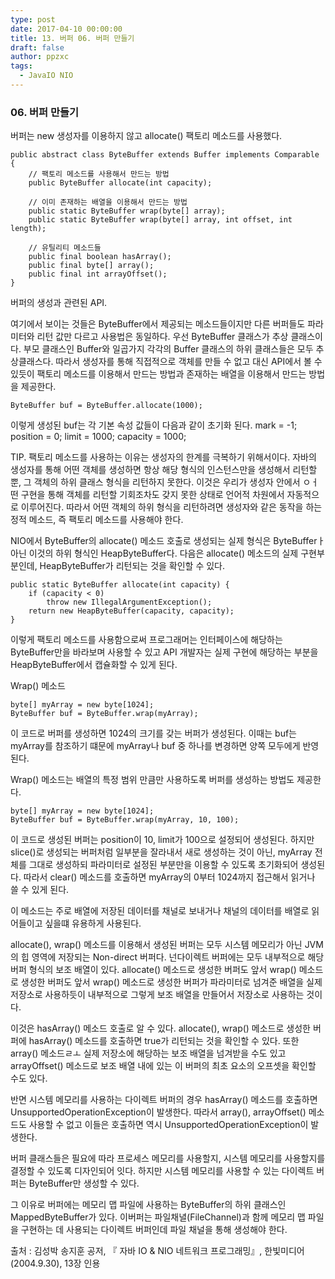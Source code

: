 ```yaml
---
type: post
date: 2017-04-10 00:00:00
title: 13. 버퍼 06. 버퍼 만들기
draft: false
author: ppzxc
tags:
  - JavaIO NIO
---
```


### 06. 버퍼 만들기

버퍼는 new 생성자를 이용하지 않고 allocate() 팩토리 메소드를 사용했다.

```
public abstract class ByteBuffer extends Buffer implements Comparable {
    // 팩토리 메소드를 사용해서 만드는 방법
    public ByteBuffer allocate(int capacity);

    // 이미 존재하는 배열을 이용해서 만드는 방법
    public static ByteBuffer wrap(byte[] array);
    public static ByteBuffer wrap(byte[] array, int offset, int length);

    // 유틸리티 메소드들
    public final boolean hasArray();
    public final byte[] array();
    public final int arrayOffset();
}

```

버퍼의 생성과 관련된 API.

여기에서 보이는 것들은 ByteBuffer에서 제공되는 메소드들이지만 다른 버퍼들도 파라미터와 리턴 값만 다르고 사용법은 동일하다.
우선 ByteBuffer 클래스가 추상 클래스이다. 부모 클래스인 Buffer와 일곱가지 각각의 Buffer 클래스의 하위 클래스들은 모두 추상클래스다. 따라서 생성자를 통해 직접적으로 객체를 만들 수 없고 대신 API에서 볼 수 있듯이 팩토리 메소드를 이용해서 만드는 방법과 존재하는 배열을 이용해서 만드는 방법을 제공한다.

```
ByteBuffer buf = ByteBuffer.allocate(1000);

```

이렇게 생성된 buf는 각 기본 속성 값들이 다음과 같이 초기화 된다.
mark = -1; position = 0; limit = 1000; capacity = 1000;

TIP. 팩토리 메소드를 사용하는 이유는 생성자의 한계를 극복하기 위해서이다. 자바의 생성자를 통해 어떤 객체를 생성하면 항상 해당 형식의 인스턴스만을 생성해서 리턴할 뿐, 그 객체의 하위 클래스 형식을 리턴하지 못한다. 이것은 우리가 생성자 안에서 ㅇㅓ떤 구현을 통해 객체를 리턴할 기회조차도 갖지 못한 상태로 언어적 차원에서 자동적으로 이루어진다. 따라서 어떤 객체의 하위 형식을 리턴하려면 생성자와 같은 동작을 하는 정적 메소드, 즉 팩토리 메소드를 사용해야 한다.

NIO에서 ByteBuffer의 allocate() 메소드 호출로 생성되는 실제 형식은 ByteBufferㅏ 아닌 이것의 하위 형식인 HeapByteBuffer다. 다음은 allocate() 메소드의 실제 구현부분인데, HeapByteBuffer가 리턴되는 것을 확인할 수 있다.

```
public static ByteBuffer allocate(int capacity) {
    if (capacity < 0)
        throw new IllegalArgumentException();
    return new HeapByteBuffer(capacity, capacity);
}

```

이렇게 팩토리 메소드를 사용함으로써 프로그래머는 인터페이스에 해당하는 ByteBuffer만을 바라보며 사용할 수 있고 API 개발자는 실제 구현에 해당하는 부분을 HeapByteBuffer에서 캡슐화할 수 있게 된다.

Wrap() 메소드

```
byte[] myArray = new byte[1024];
ByteBuffer buf = ByteBuffer.wrap(myArray);

```

이 코드로 버퍼를 생성하면 1024의 크기를 갖는 버퍼가 생성된다. 이때는 buf는 myArray를 참조하기 떄문에 myArray나 buf 중 하나를 변경하면 양쪽 모두에게 반영된다.

Wrap() 메소드는 배열의 특정 범위 만큼만 사용하도록 버퍼를 생성하는 방법도 제공한다.

```
byte[] myArray = new byte[1024];
ByteBuffer buf = ByteBuffer.wrap(myArray, 10, 100);

```

이 코드로 생성된 버퍼는 position이 10, limit가 100으로 설정되어 생성된다. 하지만 slice()로 생성되는 버퍼처럼 일부분을 잘라내서 새로 생성하는 것이 아닌, myArray 전체를 그대로 생성하되 파라미터로 설정된 부분만을 이용할 수 있도록 초기화되어 생성된다. 따라서 clear() 메소드를 호출하면 myArray의 0부터 1024까지 접근해서 읽거나 쓸 수 있게 된다.

이 메소드는 주로 배열에 저장된 데이터를 채널로 보내거나 채널의 데이터를 배열로 읽어들이고 싶을떄 유용하게 사용된다.

allocate(), wrap() 메소드를 이용해서 생성된 버퍼는 모두 시스템 메모리가 아닌 JVM의 힙 영역에 저장되는 Non-direct 버퍼다. 넌다이렉트 버퍼에는 모두 내부적으로 해당 버퍼 형식의 보조 배열이 있다. allocate() 메소드로 생성한 버퍼도 앞서 wrap() 메소드로 생성한 버퍼도 앞서 wrap() 메소드로 생성한 버퍼가 파라미터로 넘겨준 배열을 실제 저장소로 사용하듯이 내부적으로 그렇게 보조 배열을 만들어서 저장소로 사용하는 것이다.

이것은 hasArray() 메소드 호출로 알 수 있다. allocate(), wrap() 메소드로 생성한 버퍼에 hasArray() 메소드를 호출하면 true가 리턴되는 것을 확인할 수 있다.
또한 array() 메소드ㄹㅗ 실제 저장소에 해당하는 보조 배열을 넘겨받을 수도 있고 arrayOffset() 메소드로 보조 배열 내에 있는 이 버퍼의 최초 요소의 오프셋을 확인할 수도 있다.

반면 시스템 메모리를 사용하는 다이렉트 버퍼의 경우 hasArray() 메소드를 호출하면 UnsupportedOperationException이 발생한다. 따라서 array(), arrayOffset() 메소드도 사용할 수 없고 이들은 호출하면 역시 UnsupportedOperationException이 발생한다.

버퍼 클래스들은 필요에 따라 프로세스 메모리를 사용할지, 시스템 메모리를 사용할지를 결정할 수 있도록 디자인되어 잇다. 하지만 시스템 메모리를 사용할 수 있는 다이렉트 버퍼는 ByteBuffer만 생성할 수 있다.

그 이유로 버퍼에는 메모리 맵 파일에 사용하는 ByteBuffer의 하위 클래스인 MappedByteBuffer가 있다. 이버퍼는 파일채녈(FileChannel)과 함께 메모리 맵 파일을 구현하는 데 사용되는 다이렉트 버퍼인데 파일 채널을 통해 생성해야 한다.

출처 : 김성박 송지훈 공저, 『 자바 IO & NIO 네트워크 프로그래밍』, 한빛미디어(2004.9.30), 13장 인용
